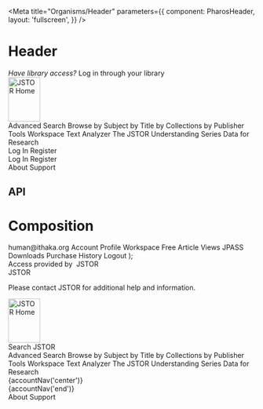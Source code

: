 

<Meta
  title="Organisms/Header"
  parameters={{
    component: PharosHeader,
    layout: 'fullscreen',
  }}
/>

# Header

<GuidelineLink path="header" />

<Canvas withToolbar>
  <Story name="Base">
    <PharosHeader>
      <div id="pds" slot="top">
        <i>Have library access? </i>
        <PharosLink href="//jstor.org/institutionSearch" target="_blank">
          Log in through your library
        </PharosLink>
      </div>
      <PharosLink slot="start" href="/" id="jstor-logo">
        <img src="./images/jstor-logo.svg" alt="JSTOR Home" width="65" height="90" />
      </PharosLink>
      <div slot="center">
        <div className="header-example__split-column">
          <PharosDropdownMenuNav label="main navigation">
            <PharosDropdownMenuNavLink
              href="action/showAdvancedSearch"
              id="adv-search-link"
              className="hide-for-small"
            >
              Advanced Search
            </PharosDropdownMenuNavLink>
            <PharosDropdownMenuNavLink
              href="/subjects"
              id="browse-link"
              data-dropdown-menu-id="browse-menu"
              data-dropdown-menu-hover
            >
              Browse
            </PharosDropdownMenuNavLink>
            <PharosDropdownMenu id="browse-menu">
              <PharosDropdownMenuItem link="/subjects">by Subject</PharosDropdownMenuItem>
              <PharosDropdownMenuItem link="/action/showJournals?browseType=title">
                by Title
              </PharosDropdownMenuItem>
              <PharosDropdownMenuItem link="/site/collection-list">
                by Collections
              </PharosDropdownMenuItem>
              <PharosDropdownMenuItem link="/publishers">by Publisher</PharosDropdownMenuItem>
            </PharosDropdownMenu>
            <PharosDropdownMenuNavLink
              href="/account/workspace"
              id="tools-link"
              data-dropdown-menu-id="tools-menu"
              data-dropdown-menu-hover
              className="hide-for-small"
            >
              Tools
            </PharosDropdownMenuNavLink>
            <PharosDropdownMenu id="tools-menu">
              <PharosDropdownMenuItem link="/account/workspace">Workspace</PharosDropdownMenuItem>
              <PharosDropdownMenuItem link="/analyze">Text Analyzer</PharosDropdownMenuItem>
              <PharosDropdownMenuItem link="/understand">
                The JSTOR Understanding Series
              </PharosDropdownMenuItem>
              <PharosDropdownMenuItem link="/dfr">Data for Research</PharosDropdownMenuItem>
            </PharosDropdownMenu>
          </PharosDropdownMenuNav>
          <div
            className="show-for-large"
            style={{
              columnGap: '0.5rem',
              gridTemplateColumns: '1fr 1fr',
              display: 'none',
              justifySelf: 'end',
              alignSelf: 'center',
            }}
          >
            <PharosLink href="#" target="_blank" bold>
              Log In
            </PharosLink>
            <PharosLink href="#" target="_blank" bold>
              Register
            </PharosLink>
          </div>
        </div>
      </div>
      <div
        slot="end"
        style={{
          display: 'grid',
          rowGap: '1.5rem',
          gridTemplateRows: '1fr 1fr',
        }}
        className="hide-for-large"
      >
        <div
          style={{
            display: 'grid',
            columnGap: '0.5rem',
            gridTemplateColumns: '1fr 1fr',
          }}
        >
          <PharosLink href="#" target="_blank">
            Log In
          </PharosLink>
          <PharosLink href="#" target="_blank">
            Register
          </PharosLink>
        </div>
        <div
          style={{
            display: 'grid',
            columnGap: '0.5rem',
            gridTemplateColumns: '1fr 1fr',
          }}
        >
          <PharosLink href="//about.jstor.org" target="_blank" bold>
            About
          </PharosLink>
          <PharosLink href="//support.jstor.org" target="_blank" bold>
            Support
          </PharosLink>
        </div>
      </div>
    </PharosHeader>
  </Story>
</Canvas>

## API

<ArgsTable of={PharosHeader} />

# Composition

  <PharosDropdownMenuNav label="profile">
    <PharosDropdownMenuNavLink
      href="/account/profile"
      id={`profile-link-${section}`}
      data-dropdown-menu-id={`profile-menu-${section}`}
      data-dropdown-menu-hover
    >
      <span className="hide-for-small">human@ithaka.org</span>
      <span className="show-for-small" style={{ display: 'none' }}>
        Account
      </span>
    </PharosDropdownMenuNavLink>
    <PharosDropdownMenu id={`profile-menu-${section}`}>
      <PharosDropdownMenuItem link="/account/profile" id={`profile-link-${section}`}>
        Profile
      </PharosDropdownMenuItem>
      <PharosDropdownMenuItem link="/account/workspace" id={`workspace-link-${section}`}>
        Workspace
      </PharosDropdownMenuItem>
      <PharosDropdownMenuItem link="/account/read-online" id={`article-link-${section}`}>
        Free Article Views
      </PharosDropdownMenuItem>
      <PharosDropdownMenuItem link="/account/subscriptions" id={`jpass-link-${section}`}>
        JPASS Downloads
      </PharosDropdownMenuItem>
      <PharosDropdownMenuItem link="/account/purchases" id={`purchase-link-${section}`}>
        Purchase History
      </PharosDropdownMenuItem>
      <PharosDropdownMenuItem link="/action/doLogout" id={`logout-link-${section}`}>
        Logout
      </PharosDropdownMenuItem>
    </PharosDropdownMenu>
  </PharosDropdownMenuNav>
);

<Canvas withToolbar>
  <Story name="Composition">
    <PharosHeader>
      <div id="pds" slot="top" className="hide-for-small">
        <div
          tabIndex="0"
          style={{
            display: 'flex',
          }}
          data-dropdown-menu-id="pds-menu"
          data-dropdown-menu-hover
        >
          <span>Access provided by&nbsp;</span>
          <span
            style={{
              fontWeight: 'bold',
            }}
          >
            JSTOR
          </span>
          <PharosIcon
            name="chevron-down"
            style={{
              marginLeft: '1rem',
            }}
          ></PharosIcon>
        </div>
        <span slot="top" className="show-for-small" style={{ display: 'none', fontWeight: 'bold' }}>
          JSTOR
        </span>
        <PharosDropdownMenu id="pds-menu" placement="bottom">
          <div
            style={{
              padding: '1rem',
            }}
          >
            <p>
              Please contact <PharosLink href="//jstor.org">JSTOR</PharosLink> for additional help
              and information.
            </p>
          </div>
        </PharosDropdownMenu>
      </div>
      <PharosLink slot="start" href="/" id="jstor-logo">
        <img src="./images/jstor-logo.svg" alt="JSTOR Home" width="65" height="90" />
      </PharosLink>
      <div
        slot="center"
        style={{
          display: 'grid',
          gridTemplateRows: '1fr 1fr',
        }}
      >
        <PharosInputGroup
          name="my-input-group"
          hideLabel
          placeholder="Search JSTOR"
          className="header-example__input-group"
        >
          <span slot="label">Search JSTOR</span>
          <PharosButton
            name="search-button"
            icon="search"
            variant="subtle"
            label="search"
          ></PharosButton>
        </PharosInputGroup>
        <div
          style={{
            display: 'grid',
            gridTemplateColumns: '3fr 1fr',
          }}
        >
          <PharosDropdownMenuNav label="main navigation">
            <PharosDropdownMenuNavLink
              href="action/showAdvancedSearch"
              id="adv-search-link"
              className="hide-for-small"
            >
              Advanced Search
            </PharosDropdownMenuNavLink>
            <PharosDropdownMenuNavLink
              href="/subjects"
              id="browse-link"
              data-dropdown-menu-id="browse-menu"
              data-dropdown-menu-hover
            >
              Browse
            </PharosDropdownMenuNavLink>
            <PharosDropdownMenu id="browse-menu">
              <PharosDropdownMenuItem link="/subjects">by Subject</PharosDropdownMenuItem>
              <PharosDropdownMenuItem link="/action/showJournals?browseType=title">
                by Title
              </PharosDropdownMenuItem>
              <PharosDropdownMenuItem link="/site/collection-list">
                by Collections
              </PharosDropdownMenuItem>
              <PharosDropdownMenuItem link="/publishers">by Publisher</PharosDropdownMenuItem>
            </PharosDropdownMenu>
            <PharosDropdownMenuNavLink
              href="/account/workspace"
              id="tools-link"
              data-dropdown-menu-id="tools-menu"
              data-dropdown-menu-hover
              className="hide-for-small"
            >
              Tools
            </PharosDropdownMenuNavLink>
            <PharosDropdownMenu id="tools-menu">
              <PharosDropdownMenuItem link="/account/workspace">Workspace</PharosDropdownMenuItem>
              <PharosDropdownMenuItem link="/analyze">Text Analyzer</PharosDropdownMenuItem>
              <PharosDropdownMenuItem link="/understand">
                The JSTOR Understanding Series
              </PharosDropdownMenuItem>
              <PharosDropdownMenuItem link="/dfr">Data for Research</PharosDropdownMenuItem>
            </PharosDropdownMenu>
          </PharosDropdownMenuNav>
          <div
            className="show-for-large"
            style={{
              justifySelf: 'end',
              display: 'none',
            }}
          >
            {accountNav('center')}
          </div>
        </div>
      </div>
      <div
        slot="end"
        style={{
          display: 'grid',
          gridTemplateRows: '1fr 1fr',
        }}
        className="hide-for-large"
      >
        <div>{accountNav('end')}</div>
        <div
          style={{
            display: 'grid',
            gridTemplateColumns: '1fr 1fr',
            alignItems: 'center',
            justifyItems: 'center',
          }}
        >
          <PharosLink href="//about.jstor.org" target="_blank" bold>
            About
          </PharosLink>
          <PharosLink href="//support.jstor.org" target="_blank" bold>
            Support
          </PharosLink>
        </div>
      </div>
    </PharosHeader>
  </Story>
</Canvas>
